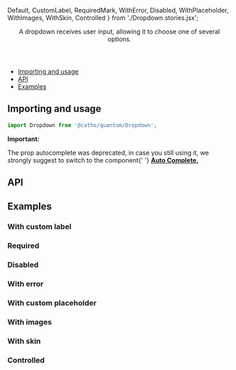  Default,
  CustomLabel,
  RequiredMark,
  WithError,
  Disabled,
  WithPlaceholder,
  WithImages,
  WithSkin,
  Controlled
} from './Dropdown.stories.jsx';

<Meta title="Forms/Dropdown" component={Dropdown}  />

<Header title="Dropdown">
    A dropdown receives user input, allowing it to choose one of several
    options.
</Header>

- [Importing and usage](#importing)
- [API](#api)
- [Examples](#examples)

## <a id="importing"></a>Importing and usage

```js
import Dropdown from '@catho/quantum/Dropdown';
```

<Canvas>
  <Story story={Default}/>
</Canvas>


<Alert icon="warning" skin="warning">
  <strong>Important:</strong>
  <p>
      The prop autocomplete was deprecated, in case you still using it,
      we strongly suggest to switch to the component{' '}
      <strong>
      <a href="?path=/docs/forms-autocomplete--default">Auto Complete.</a>
      </strong>
  </p>
</Alert>

## <a id="api"></a>API

<ArgsTable of={Dropdown} />

## <a id="examples"></a>Examples

### With custom label

<Canvas>
  <Story story={CustomLabel}/>
</Canvas>

### Required

<Canvas>
  <Story story={RequiredMark}/>
</Canvas>

### Disabled

<Canvas>
  <Story story={Disabled}/>
</Canvas>

### With error

<Canvas>
  <Story story={WithError}/>
</Canvas>

### With custom placeholder

<Canvas>
  <Story story={WithPlaceholder}/>
</Canvas>

### With images

<Canvas>
  <Story story={WithImages}/>
</Canvas>

### With skin

<Canvas>
  <Story story={WithSkin}/>
</Canvas>

### Controlled

<Canvas>
  <Story story={Controlled}/>
</Canvas>